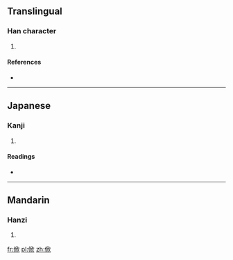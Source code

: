 ==Translingual==

===Han character===
{{Han char|rn=9|rad=人|as=08|sn=10|four=|canj=人竹中人 (OHLO)}}

# {{defn|Han|sort=人08}}

====References====
* {{Han ref|kx=0106.240|dkj=00739|dj=0227.070|hdz=10180.030|uh=4FFD|ud=20477}}

----

==Japanese==

===Kanji===
{{ja-kanji|grade=|rs=人08}}

# {{defn|Japanese|sort=人08}}

====Readings====
* {{ja-readings|on=[[きん]] (kin), [[こん]] (kon)|kun=[[よろこぶ]] (yorokobu)}}

----

==Mandarin==

===Hanzi===
{{cmn-hanzi|pin=[[xīn]] ([[xin1]])|wg=hsin<sup>1</sup>}}

# {{defn|Mandarin|sort=人08}}

[[fr:俽]]
[[pl:俽]]
[[zh:俽]]